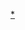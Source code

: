 {{Navbox 
| name       = 英国电影学院奖
| title      = [[英国电影学院奖]]
| state      = {{{state<includeonly>|autocollapse</includeonly>}}}
| listclass  = hlist
| titlestyle = background: #BDB76B
| groupstyle = background: #C5B358

| group1 = 奖项
| list1  = 
* [[英国电影学院奖最佳男主角|男主角]]
* [[英国电影学院奖最佳女主角|女主角]]
* [[英国电影学院奖最佳动画片|动画片]]
* [[英国电影学院奖最佳英国电影|英国电影]]
* [[英国电影学院奖最佳摄影|摄影]]
* [[英国电影学院奖最佳服装设计|服装设计]]
* [[英国电影学院奖杰出英国编剧、导演、制作人处女作|编剧、导演、制作人处女作]]
* [[英国电影学院奖最佳导演|导演]]
* [[英国电影学院奖最佳纪录片|纪录片]]
* [[英国电影学院奖最佳剪辑|剪辑]]
* [[英国电影学院奖最佳电影|电影]]
* [[英国电影学院奖最佳外语片|外语片]]
* [[英国电影学院奖最佳化妆发型|化妆发型]]
* [[英国电影学院奖最佳音乐|音乐]]
* [[英国电影学院奖最佳美术指导|美术指导]]
* [[英国电影学院奖最佳改编剧本|改编剧本]]
* [[英国电影学院奖最佳原创剧本|原创剧本]]
* [[英国电影学院奖最佳短片|短片]]
* [[英国电影学院奖最佳音效|音效]]
* [[英国电影学院奖最佳男配角|男配角]]
* [[英国电影学院奖最佳女配角|女配角]]
* [[英国电影学院奖新星奖|新星]]
* [[英国电影学院奖最佳特效|特效]]
* [[英国电影学院奖终身成就奖|终身成就]]

| group2 = 历届典礼
| list2  = 
* [[第1届英国电影学院奖|1947]]
* [[第2届英国电影学院奖|1948]]
* [[第3届英国电影学院奖|1949]]
* [[第4届英国电影学院奖|1950]]
* [[第5届英国电影学院奖|1951]]
* [[第6届英国电影学院奖|1952]]
* [[第7届英国电影学院奖|1953]]
* [[第8届英国电影学院奖|1954]]
* [[第9届英国电影学院奖|1955]]
* [[第10届英国电影学院奖|1956]]
* [[第11届英国电影学院奖|1957]]
* [[第12届英国电影学院奖|1958]]
* [[第13届英国电影学院奖|1959]]
* [[第14届英国电影学院奖|1960]]
* [[第15届英国电影学院奖|1961]]
* [[第16届英国电影学院奖|1962]]
* [[第17届英国电影学院奖|1963]]
* [[第18届英国电影学院奖|1964]]
* [[第19届英国电影学院奖|1965]]
* [[第20届英国电影学院奖|1966]]
* [[第21届英国电影学院奖|1967]]
* [[第22届英国电影学院奖|1968]]
* [[第23届英国电影学院奖|1969]]
* [[第24届英国电影学院奖|1970]]
* [[第25届英国电影学院奖|1971]]
* [[第26届英国电影学院奖|1972]]
* [[第27届英国电影学院奖|1973]]
* [[第28届英国电影学院奖|1974]]
* [[第29届英国电影学院奖|1975]]
* [[第30届英国电影学院奖|1976]]
* [[第31届英国电影学院奖|1977]]
* [[第32届英国电影学院奖|1978]]
* [[第33届英国电影学院奖|1979]]
* [[第34届英国电影学院奖|1980]]
* [[第35届英国电影学院奖|1981]]
* [[第36届英国电影学院奖|1982]]
* [[第37届英国电影学院奖|1983]]
* [[第38届英国电影学院奖|1984]]
* [[第39届英国电影学院奖|1985]]
* [[第40届英国电影学院奖|1986]]
* [[第41届英国电影学院奖|1987]]
* [[第42届英国电影学院奖|1988]]
* [[第43届英国电影学院奖|1989]]
* [[第44届英国电影学院奖|1990]]
* [[第45届英国电影学院奖|1991]]
* [[第46届英国电影学院奖|1992]]
* [[第47届英国电影学院奖|1993]]
* [[第48届英国电影学院奖|1994]]
* [[第49届英国电影学院奖|1995]]
* [[第50届英国电影学院奖|1996]]
* [[第51届英国电影学院奖|1997]]
* [[第52届英国电影学院奖|1998]]
* [[第53届英国电影学院奖|1999]]
* [[第54届英国电影学院奖|2000]]
* [[第55届英国电影学院奖|2001]]
* [[第56届英国电影学院奖|2002]]
* [[第57届英国电影学院奖|2003]]
* [[第58届英国电影学院奖|2004]]
* [[第59届英国电影学院奖|2005]]
* [[第60届英国电影学院奖|2006]]
* [[第61届英国电影学院奖|2007]]
* [[第62届英国电影学院奖|2008]]
* [[第63届英国电影学院奖|2009]]
* [[第64届英国电影学院奖|2010]]
* [[第65届英国电影学院奖|2011]]
* [[第66届英国电影学院奖|2012]]
* [[第67届英国电影学院奖|2013]]
* [[第68届英国电影学院奖|2014]]
* [[第69届英国电影学院奖|2015]]
* [[第70屆英國電影學院獎|2016]]
* [[第71屆英國電影學院獎|2017]]
* [[第72屆英國電影學院獎|2018]]
* [[第73屆英國電影學院獎|2019]]
* [[第74届英国电影学院奖|2020－21]]
* [[第75届英国电影学院奖|2021]]
}}<noinclude>
{{collapsible option}}
[[Category:英国电影学院奖模板|*]]
</noinclude>